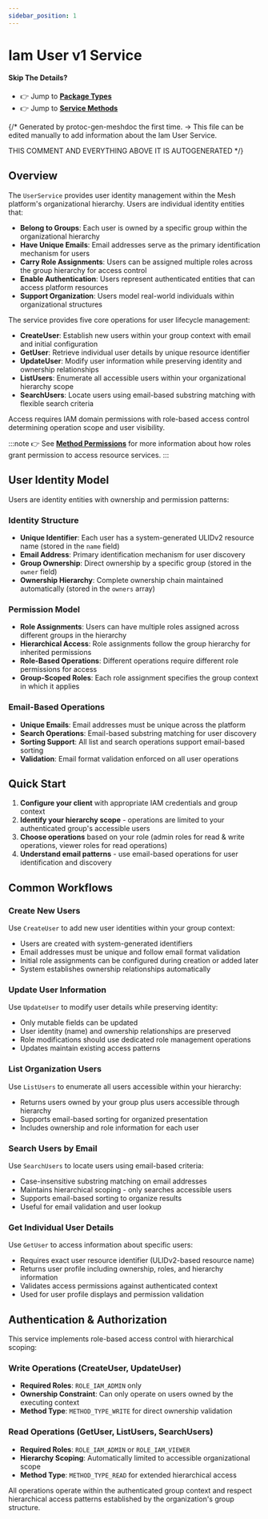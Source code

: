 ```yaml
---
sidebar_position: 1
---
```


# Iam User v1 Service

#### Skip The Details?
- 👉 Jump to **[Package Types](/docs/api-reference/iam/user/v1/type)**
- 👉 Jump to **[Service Methods](/docs/api-reference/iam/user/v1/service)**

{/*
Generated by protoc-gen-meshdoc the first time.
-> This file can be edited manually to add information about the Iam User Service.

THIS COMMENT AND EVERYTHING ABOVE IT IS AUTOGENERATED
*/}

## Overview

The `UserService` provides user identity management within the Mesh platform's organizational hierarchy. Users are individual identity entities that:

- **Belong to Groups**: Each user is owned by a specific group within the organizational hierarchy
- **Have Unique Emails**: Email addresses serve as the primary identification mechanism for users
- **Carry Role Assignments**: Users can be assigned multiple roles across the group hierarchy for access control
- **Enable Authentication**: Users represent authenticated entities that can access platform resources
- **Support Organization**: Users model real-world individuals within organizational structures

The service provides five core operations for user lifecycle management:
- **CreateUser**: Establish new users within your group context with email and initial configuration
- **GetUser**: Retrieve individual user details by unique resource identifier  
- **UpdateUser**: Modify user information while preserving identity and ownership relationships
- **ListUsers**: Enumerate all accessible users within your organizational hierarchy scope
- **SearchUsers**: Locate users using email-based substring matching with flexible search criteria

Access requires IAM domain permissions with role-based access control determining operation scope and user visibility.

:::note
👉 See **[Method Permissions](/docs/architecture/method-permissions)** for more information about how roles grant permission to access resource services.
:::

## User Identity Model

Users are identity entities with ownership and permission patterns:

### Identity Structure
- **Unique Identifier**: Each user has a system-generated ULIDv2 resource name (stored in the `name` field)
- **Email Address**: Primary identification mechanism for user discovery
- **Group Ownership**: Direct ownership by a specific group (stored in the `owner` field)
- **Ownership Hierarchy**: Complete ownership chain maintained automatically (stored in the `owners` array)

### Permission Model
- **Role Assignments**: Users can have multiple roles assigned across different groups in the hierarchy
- **Hierarchical Access**: Role assignments follow the group hierarchy for inherited permissions
- **Role-Based Operations**: Different operations require different role permissions for access
- **Group-Scoped Roles**: Each role assignment specifies the group context in which it applies

### Email-Based Operations
- **Unique Emails**: Email addresses must be unique across the platform
- **Search Operations**: Email-based substring matching for user discovery
- **Sorting Support**: All list and search operations support email-based sorting
- **Validation**: Email format validation enforced on all user operations

## Quick Start

1. **Configure your client** with appropriate IAM credentials and group context
2. **Identify your hierarchy scope** - operations are limited to your authenticated group's accessible users
3. **Choose operations** based on your role (admin roles for read & write operations, viewer roles for read operations)
4. **Understand email patterns** - use email-based operations for user identification and discovery

## Common Workflows

### Create New Users
Use `CreateUser` to add new user identities within your group context:
- Users are created with system-generated identifiers
- Email addresses must be unique and follow email format validation
- Initial role assignments can be configured during creation or added later
- System establishes ownership relationships automatically

### Update User Information  
Use `UpdateUser` to modify user details while preserving identity:
- Only mutable fields can be updated
- User identity (name) and ownership relationships are preserved
- Role modifications should use dedicated role management operations
- Updates maintain existing access patterns

### List Organization Users
Use `ListUsers` to enumerate all users accessible within your hierarchy:
- Returns users owned by your group plus users accessible through hierarchy
- Supports email-based sorting for organized presentation
- Includes ownership and role information for each user

### Search Users by Email
Use `SearchUsers` to locate users using email-based criteria:
- Case-insensitive substring matching on email addresses
- Maintains hierarchical scoping - only searches accessible users
- Supports email-based sorting to organize results
- Useful for email validation and user lookup

### Get Individual User Details
Use `GetUser` to access information about specific users:
- Requires exact user resource identifier (ULIDv2-based resource name)
- Returns user profile including ownership, roles, and hierarchy information
- Validates access permissions against authenticated context
- Used for user profile displays and permission validation

## Authentication & Authorization

This service implements role-based access control with hierarchical scoping:

### Write Operations (CreateUser, UpdateUser)
- **Required Roles**: `ROLE_IAM_ADMIN` only
- **Ownership Constraint**: Can only operate on users owned by the executing context
- **Method Type**: `METHOD_TYPE_WRITE` for direct ownership validation

### Read Operations (GetUser, ListUsers, SearchUsers)
- **Required Roles**: `ROLE_IAM_ADMIN` or `ROLE_IAM_VIEWER`  
- **Hierarchy Scoping**: Automatically limited to accessible organizational scope
- **Method Type**: `METHOD_TYPE_READ` for extended hierarchical access

All operations operate within the authenticated group context and respect hierarchical access patterns established by the organization's group structure.